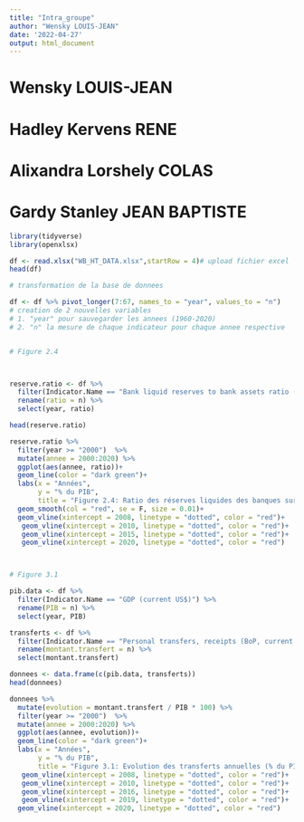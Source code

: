 ```yaml
---
title: "Intra_groupe"
author: "Wensky LOUIS-JEAN"
date: '2022-04-27'
output: html_document
---
```


# Wensky LOUIS-JEAN
# Hadley Kervens RENE
# Alixandra Lorshely COLAS
# Gardy Stanley JEAN BAPTISTE


```r
library(tidyverse)
library(openxlsx)

df <- read.xlsx("WB_HT_DATA.xlsx",startRow = 4)# upload fichier excel
head(df)

# transformation de la base de donnees

df <- df %>% pivot_longer(7:67, names_to = "year", values_to = "n") 
# creation de 2 nouvelles variables
# 1. "year" pour sauvegarder les annees (1960-2020)
# 2. "n" la mesure de chaque indicateur pour chaque annee respective


# Figure 2.4



reserve.ratio <- df %>% 
  filter(Indicator.Name == "Bank liquid reserves to bank assets ratio (%)") %>%
  rename(ratio = n) %>%
  select(year, ratio)

head(reserve.ratio)

reserve.ratio %>% 
  filter(year >= "2000")  %>% 
  mutate(annee = 2000:2020) %>% 
  ggplot(aes(annee, ratio))+
  geom_line(color = "dark green")+
  labs(x = "Années",
       y = "% du PIB",
       title = "Figure 2.4: Ratio des réserves liquides des banques sur leurs actifs (%)")+
  geom_smooth(col = "red", se = F, size = 0.01)+
  geom_vline(xintercept = 2008, linetype = "dotted", color = "red")+
   geom_vline(xintercept = 2010, linetype = "dotted", color = "red")+
   geom_vline(xintercept = 2015, linetype = "dotted", color = "red")+
   geom_vline(xintercept = 2020, linetype = "dotted", color = "red")



# Figure 3.1

pib.data <- df %>%  
  filter(Indicator.Name == "GDP (current US$)") %>%
  rename(PIB = n) %>%
  select(year, PIB)

transferts <- df %>% 
  filter(Indicator.Name == "Personal transfers, receipts (BoP, current US$)") %>% 
  rename(montant.transfert = n) %>% 
  select(montant.transfert)

donnees <- data.frame(c(pib.data, transferts))
head(donnees)

donnees %>% 
  mutate(evolution = montant.transfert / PIB * 100) %>% 
  filter(year >= "2000")  %>% 
  mutate(annee = 2000:2020) %>% 
  ggplot(aes(annee, evolution))+
  geom_line(color = "dark green")+
  labs(x = "Années",
       y = "% du PIB",
       title = "Figure 3.1: Evolution des transferts annuelles (% du PIB)")+
   geom_vline(xintercept = 2008, linetype = "dotted", color = "red")+
   geom_vline(xintercept = 2010, linetype = "dotted", color = "red")+
   geom_vline(xintercept = 2016, linetype = "dotted", color = "red")+
   geom_vline(xintercept = 2019, linetype = "dotted", color = "red")+
  geom_vline(xintercept = 2020, linetype = "dotted", color = "red")




```

